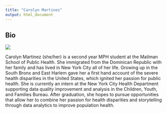 ```yaml
---
title: "Carolyn Martinez"
output: html_document
---
```


## Bio

![](./carolyn_photo copy.jpg)

Carolyn Martinez (she/her) is a second year MPH student at the Mailman School of Public Health. She immigrated from the Dominican Republic with her family and has lived in New York City all of her life. Growing up in the South Bronx and East Harlem gave her a first hand account of the severe health disparities in the United States, which ignited her passion for public health. She is currently an intern at the New York City Health Department supporting data quality improvement and analysis in the Children, Youth, and Families Bureau. After graduation, she hopes to pursue opportunities that allow her to combine her passion for health disparities and storytelling through data analytics to improve population health. 